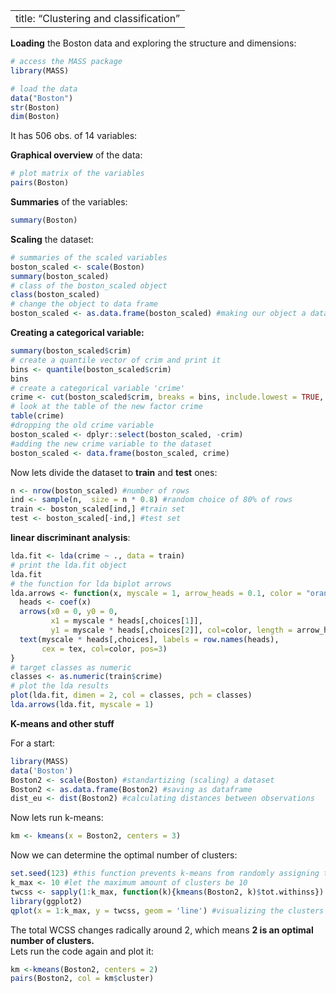 ---
title: "Clustering and classification"
 ---


**Loading** the Boston data and exploring the structure and dimensions: 

```r
# access the MASS package
library(MASS)

# load the data
data("Boston")
str(Boston)
dim(Boston)
```
It has 506 obs. of  14 variables:


**Graphical overview** of the data:
```r
# plot matrix of the variables
pairs(Boston)
```

**Summaries** of the variables:
```r
summary(Boston)
```

**Scaling** the dataset:  
```r
# summaries of the scaled variables
boston_scaled <- scale(Boston)
summary(boston_scaled)
# class of the boston_scaled object
class(boston_scaled)
# change the object to data frame
boston_scaled <- as.data.frame(boston_scaled) #making our object a dataframe
```

**Creating a categorical variable:**
```r
summary(boston_scaled$crim)
# create a quantile vector of crim and print it
bins <- quantile(boston_scaled$crim)
bins
# create a categorical variable 'crime'
crime <- cut(boston_scaled$crim, breaks = bins, include.lowest = TRUE, labels = c("low", "med_low", "med_high", "high"))
# look at the table of the new factor crime
table(crime)
#dropping the old crime variable
boston_scaled <- dplyr::select(boston_scaled, -crim)
#adding the new crime variable to the dataset
boston_scaled <- data.frame(boston_scaled, crime)
```

Now lets divide the dataset to **train** and **test** ones:
```r
n <- nrow(boston_scaled) #number of rows
ind <- sample(n,  size = n * 0.8) #random choice of 80% of rows
train <- boston_scaled[ind,] #train set
test <- boston_scaled[-ind,] #test set
```

**linear discriminant analysis**:
```r
lda.fit <- lda(crime ~ ., data = train)
# print the lda.fit object
lda.fit
# the function for lda biplot arrows
lda.arrows <- function(x, myscale = 1, arrow_heads = 0.1, color = "orange", tex = 0.75, choices = c(1,2)){
  heads <- coef(x)
  arrows(x0 = 0, y0 = 0, 
         x1 = myscale * heads[,choices[1]], 
         y1 = myscale * heads[,choices[2]], col=color, length = arrow_heads)
  text(myscale * heads[,choices], labels = row.names(heads), 
       cex = tex, col=color, pos=3)
}
# target classes as numeric
classes <- as.numeric(train$crime)
# plot the lda results
plot(lda.fit, dimen = 2, col = classes, pch = classes)
lda.arrows(lda.fit, myscale = 1)
```

**K-means and other stuff**  

For a start:
```r
library(MASS)
data('Boston')
Boston2 <- scale(Boston) #standartizing (scaling) a dataset
Boston2 <- as.data.frame(Boston2) #saving as dataframe
dist_eu <- dist(Boston2) #calculating distances between observations
```

Now lets run k-means:
```r
km <- kmeans(x = Boston2, centers = 3)
```

Now we can determine the optimal number of clusters:
```r
set.seed(123) #this function prevents k-means from randomly assigning the initial cluster centers
k_max <- 10 #let the maximum amount of clusters be 10
twcss <- sapply(1:k_max, function(k){kmeans(Boston2, k)$tot.withinss}) #calculating the total sum of squares
library(ggplot2)
qplot(x = 1:k_max, y = twcss, geom = 'line') #visualizing the clusters
```

The total WCSS changes radically around 2, which means **2 is an optimal number of clusters.**  
Lets run the code again and plot it:
```r
km <-kmeans(Boston2, centers = 2)
pairs(Boston2, col = km$cluster)
```


